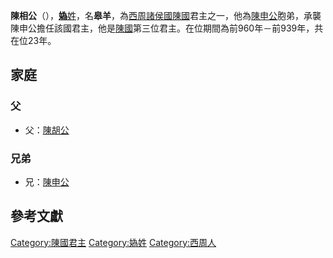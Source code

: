'''陳相公'''（{{bd|？||前939年||}}），[[妫姓|'''媯'''姓]]，名'''皋羊'''，為[[西周|西周]][[諸侯國|諸侯國]][[陳國|陳國]]君主之一，他為[[陳申公|陳申公]]胞弟，承襲陳申公擔任該國君主，他是[[陳國|陳國]]第三位君主。在位期間為前960年－前939年，共在位23年。

== 家庭 ==
===父===
*父：[[陳胡公|陳胡公]]


===兄弟===
*兄：[[陳申公|陳申公]]
{{start box}}
{{s-before|[[陳申公|陳申公]]}}
{{s-title|[[西周|西周]][[陳國|陳國]]君主}}
{{s-after|[[陳孝公|陳孝公]]}}
{{end box}}
{{陈国君主}}
==參考文獻==

[[Category:陳國君主|Category:陳國君主]]
[[Category:媯姓|Category:媯姓]]
[[Category:西周人|Category:西周人]]